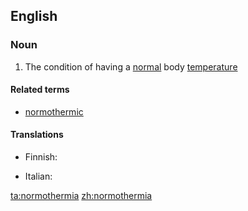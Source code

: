 ==English==

===Noun===
{{en-noun|-}}

# {{label|en|medicine}} The condition of having a [[normal]] body [[temperature]]

====Related terms====
* [[normothermic]]

====Translations====
{{trans-top|condition of having normal body temperature}}
* Finnish: {{t|fi|normaalilämpöisyys}}
{{trans-mid}}
* Italian: {{t|it|normotermia|f}}
{{trans-bottom}}

[[ta:normothermia]]
[[zh:normothermia]]